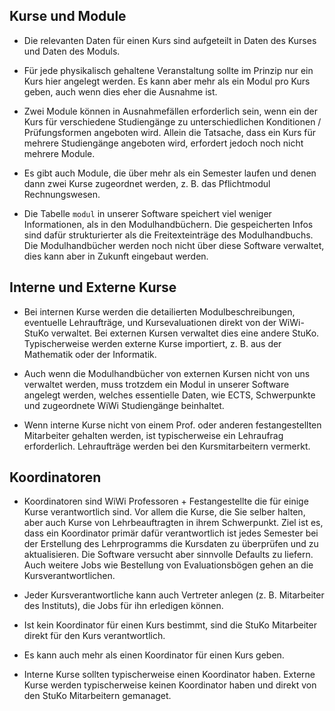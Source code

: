 ## Kurse und Module

- Die relevanten Daten für einen Kurs sind aufgeteilt in Daten des Kurses und Daten des Moduls.

- Für jede physikalisch gehaltene Veranstaltung sollte im Prinzip nur ein Kurs hier angelegt werden. Es kann aber mehr als ein Modul pro Kurs geben, auch wenn dies eher die Ausnahme ist.

- Zwei Module können in Ausnahmefällen erforderlich sein, wenn ein der Kurs für verschiedene Studiengänge zu unterschiedlichen Konditionen / Prüfungsformen angeboten wird. Allein die Tatsache, dass ein Kurs für mehrere Studiengänge angeboten wird, erfordert jedoch noch nicht mehrere Module.

- Es gibt auch Module, die über mehr als ein Semester laufen und denen dann zwei Kurse zugeordnet werden, z. B. das Pflichtmodul Rechnungswesen.

- Die Tabelle `modul` in unserer Software speichert viel weniger Informationen, als in den Modulhandbüchern. Die gespeicherten Infos sind dafür strukturierter als die Freitexteinträge des Modulhandbuchs. Die Modulhandbücher werden noch nicht über diese Software verwaltet, dies kann aber in Zukunft eingebaut werden.

## Interne und Externe Kurse

- Bei internen Kurse werden die detailierten Modulbeschreibungen, eventuelle Lehraufträge, und Kursevaluationen direkt von der WiWi-StuKo verwaltet. Bei externen Kursen verwaltet dies eine andere StuKo. Typischerweise werden externe Kurse importiert, z. B. aus der Mathematik oder der Informatik. 

- Auch wenn die Modulhandbücher von externen Kursen nicht von uns verwaltet werden, muss trotzdem ein Modul in unserer Software angelegt werden, welches essentielle Daten, wie ECTS, Schwerpunkte und zugeordnete WiWi Studiengänge beinhaltet.

- Wenn interne Kurse nicht von einem Prof. oder anderen festangestellten Mitarbeiter gehalten werden, ist typischerweise ein Lehraufrag erforderlich. Lehraufträge werden bei den Kursmitarbeitern vermerkt.

## Koordinatoren

- Koordinatoren sind WiWi Professoren + Festangestellte die für einige Kurse verantwortlich sind. Vor allem die Kurse, die Sie selber halten, aber auch Kurse von Lehrbeauftragten in ihrem Schwerpunkt. Ziel ist es, dass ein Koordinator primär dafür verantwortlich ist jedes Semester bei der Erstellung des Lehrprogramms die Kursdaten zu überprüfen und zu aktualisieren. Die Software versucht aber sinnvolle Defaults zu liefern. Auch weitere Jobs wie Bestellung von Evaluationsbögen gehen an die Kursverantwortlichen.

- Jeder Kursverantwortliche kann auch Vertreter anlegen (z. B. Mitarbeiter des Instituts), die Jobs für ihn erledigen können.

- Ist kein Koordinator für einen Kurs bestimmt, sind die StuKo Mitarbeiter direkt für den Kurs verantwortlich.

- Es kann auch mehr als einen Koordinator für einen Kurs geben.

- Interne Kurse sollten typischerweise einen Koordinator haben. Externe Kurse werden typischerweise keinen Koordinator haben und direkt von den StuKo Mitarbeitern gemanaget.


